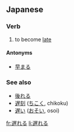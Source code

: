 ==Japanese==
{{ja-kanjitab|遅}}

===Verb===
{{ja-verb|kk|type=2|tr=intrans|hira=おくれる|rom=okureru}}

# to become [[late]]

====Antonyms====
* [[早まる]]

===See also===
* [[後れる]]
* [[遅刻]] ([[ちこく]], chikoku)
* [[遅い]] ([[おそい]], osoi)

[[fr:遅れる]]
[[li:遅れる]]